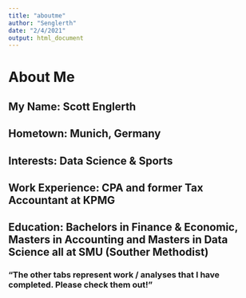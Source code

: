 ```yaml
---
title: "aboutme"
author: "Senglerth"
date: "2/4/2021"
output: html_document
---
```


# About Me

## My Name: Scott Englerth

## Hometown: Munich, Germany

## Interests: Data Science & Sports

## Work Experience: CPA and former Tax Accountant at KPMG

## Education: Bachelors in Finance & Economic, Masters in Accounting and Masters in Data Science all at SMU (Souther Methodist)






### “The other tabs represent work / analyses that I have completed.  Please check them out!”

